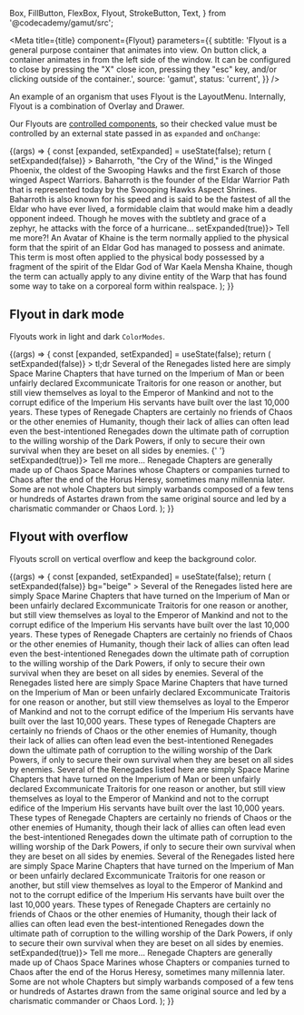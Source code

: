   Box,
  FillButton,
  FlexBox,
  Flyout,
  StrokeButton,
  Text,
} from '@codecademy/gamut/src';


<Meta
  title={title}
  component={Flyout}
  parameters={{
    subtitle:
      'Flyout is a general purpose container that animates into view. On button click, a container animates in from the left side of the window. It can be configured to close by pressing the "X" close icon, pressing they "esc" key, and/or clicking outside of the container.',
    source: 'gamut',
    status: 'current',
  }}
/>

An example of an organism that uses Flyout is the <LinkTo id="organisms-layoutmenu--layout-menu">LayoutMenu</LinkTo>.
Internally, Flyout is a combination of <LinkTo id="molecules-modals-overlay--overlay">Overlay</LinkTo> and <LinkTo id="atoms-drawer--drawer">Drawer</LinkTo>.

Our Flyouts are [controlled components](https://reactjs.org/docs/forms.html#controlled-components), so their checked value must be controlled by an external state passed in as `expanded` and `onChange`:

<Canvas>
  <Story name="Flyout">
    {(args) => {
      const [expanded, setExpanded] = useState(false);
      return (
        <Box height="20rem">
          <Flyout
            {...args}
            expanded={expanded}
            title="About Baharroth"
            onClose={() => setExpanded(false)}
          >
            <Box textColor="text" m={16}>
              Baharroth, &quot;the Cry of the Wind,&quot; is the Winged Phoenix,
              the oldest of the Swooping Hawks and the first Exarch of those
              winged Aspect Warriors. Baharroth is the founder of the Eldar
              Warrior Path that is represented today by the Swooping Hawks
              Aspect Shrines. Baharroth is also known for his speed and is said
              to be the fastest of all the Eldar who have ever lived, a
              formidable claim that would make him a deadly opponent indeed.
              Though he moves with the subtlety and grace of a zephyr, he
              attacks with the force of a hurricane...
            </Box>
          </Flyout>
          <StrokeButton onClick={() => setExpanded(true)}>
            Tell me more?!
          </StrokeButton>
          <FlexBox>
            An Avatar of Khaine is the term normally applied to the physical
            form that the spirit of an Eldar God has managed to possess and
            animate. This term is most often applied to the physical body
            possessed by a fragment of the spirit of the Eldar God of War Kaela
            Mensha Khaine, though the term can actually apply to any divine
            entity of the Warp that has found some way to take on a corporeal
            form within realspace.
          </FlexBox>
        </Box>
      );
    }}
  </Story>
</Canvas>

<Props story="Flyout" />

## Flyout in dark mode

Flyouts work in light and dark `ColorModes`.

<Canvas>
  <Story name="Flyout in dark mode">
    {(args) => {
      const [expanded, setExpanded] = useState(false);
      return (
        <Background bg="black">
          <Box height="20rem" p={12}>
            <Flyout
              {...args}
              expanded={expanded}
              title="Traitor Legions, Renegade Space Marine Chapters"
              onClose={() => setExpanded(false)}
            >
              <Box bg="background" textColor="text" m={16}>
                <Text as="h3" mb={4} variant="title-xs">
                  tl;dr
                </Text>
                <Text mb={4}>
                  Several of the Renegades listed here are simply Space Marine
                  Chapters that have turned on the Imperium of Man or been
                  unfairly declared Excommunicate Traitoris for one reason or
                  another, but still view themselves as loyal to the Emperor of
                  Mankind and not to the corrupt edifice of the Imperium His
                  servants have built over the last 10,000 years.
                </Text>
                <Text fontStyle="italic" color="text-disabled">
                  These types of Renegade Chapters are certainly no friends of
                  Chaos or the other enemies of Humanity, though their lack of
                  allies can often lead even the best-intentioned Renegades down
                  the ultimate path of corruption to the willing worship of the
                  Dark Powers, if only to secure their own survival when they
                  are beset on all sides by enemies.
                </Text>
              </Box>{' '}
            </Flyout>
            <FillButton size="small" onClick={() => setExpanded(true)}>
              Tell me more...
            </FillButton>
            <FlexBox mt={16}>
              Renegade Chapters are generally made up of Chaos Space Marines
              whose Chapters or companies turned to Chaos after the end of the
              Horus Heresy, sometimes many millennia later. Some are not whole
              Chapters but simply warbands composed of a few tens or hundreds of
              Astartes drawn from the same original source and led by a
              charismatic commander or Chaos Lord.
            </FlexBox>
          </Box>
        </Background>
      );
    }}
  </Story>
</Canvas>

## Flyout with overflow

Flyouts scroll on vertical overflow and keep the background color.

<Canvas>
  <Story name="Flyout with overflow">
    {(args) => {
      const [expanded, setExpanded] = useState(false);
      return (
        <Box height="20rem" p={12}>
          <Flyout
            {...args}
            expanded={expanded}
            title="Traitor Legions, Renegade Space Marine Chapters"
            onClose={() => setExpanded(false)}
            bg="beige"
          >
            <Box textColor="text" m={16}>
              Several of the Renegades listed here are simply Space Marine
              Chapters that have turned on the Imperium of Man or been unfairly
              declared Excommunicate Traitoris for one reason or another, but
              still view themselves as loyal to the Emperor of Mankind and not
              to the corrupt edifice of the Imperium His servants have built
              over the last 10,000 years. These types of Renegade Chapters are
              certainly no friends of Chaos or the other enemies of Humanity,
              though their lack of allies can often lead even the
              best-intentioned Renegades down the ultimate path of corruption to
              the willing worship of the Dark Powers, if only to secure their
              own survival when they are beset on all sides by enemies. Several
              of the Renegades listed here are simply Space Marine Chapters that
              have turned on the Imperium of Man or been unfairly declared
              Excommunicate Traitoris for one reason or another, but still view
              themselves as loyal to the Emperor of Mankind and not to the
              corrupt edifice of the Imperium His servants have built over the
              last 10,000 years. These types of Renegade Chapters are certainly
              no friends of Chaos or the other enemies of Humanity, though their
              lack of allies can often lead even the best-intentioned Renegades
              down the ultimate path of corruption to the willing worship of the
              Dark Powers, if only to secure their own survival when they are
              beset on all sides by enemies. Several of the Renegades listed
              here are simply Space Marine Chapters that have turned on the
              Imperium of Man or been unfairly declared Excommunicate Traitoris
              for one reason or another, but still view themselves as loyal to
              the Emperor of Mankind and not to the corrupt edifice of the
              Imperium His servants have built over the last 10,000 years. These
              types of Renegade Chapters are certainly no friends of Chaos or
              the other enemies of Humanity, though their lack of allies can
              often lead even the best-intentioned Renegades down the ultimate
              path of corruption to the willing worship of the Dark Powers, if
              only to secure their own survival when they are beset on all sides
              by enemies. Several of the Renegades listed here are simply Space
              Marine Chapters that have turned on the Imperium of Man or been
              unfairly declared Excommunicate Traitoris for one reason or
              another, but still view themselves as loyal to the Emperor of
              Mankind and not to the corrupt edifice of the Imperium His
              servants have built over the last 10,000 years. These types of
              Renegade Chapters are certainly no friends of Chaos or the other
              enemies of Humanity, though their lack of allies can often lead
              even the best-intentioned Renegades down the ultimate path of
              corruption to the willing worship of the Dark Powers, if only to
              secure their own survival when they are beset on all sides by
              enemies.
            </Box>
          </Flyout>
          <FillButton size="small" onClick={() => setExpanded(true)}>
            Tell me more...
          </FillButton>
          <FlexBox mt={16}>
            Renegade Chapters are generally made up of Chaos Space Marines whose
            Chapters or companies turned to Chaos after the end of the Horus
            Heresy, sometimes many millennia later. Some are not whole Chapters
            but simply warbands composed of a few tens or hundreds of Astartes
            drawn from the same original source and led by a charismatic
            commander or Chaos Lord.
          </FlexBox>
        </Box>
      );
    }}
  </Story>
</Canvas>
